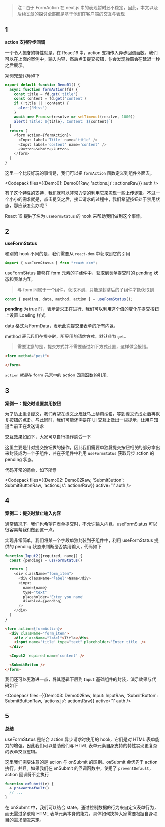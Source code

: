 

> 注：由于 FormAction 在 next.js 中的表现暂时还不稳定，因此，本文以及后续文章的探讨全部都是基于他们在客户端的交互与表现

<Cardruntime>
  <Demo01 />
</Cardruntime>

## 1
**action 支持异步回调**

一个令人振奋的特性就是，在 React19 中，action 支持传入异步回调函数。我们可以在上面的案例中，输入内容，然后点击提交按钮，你会发现弹窗会在延迟一秒之后展示。

案例完整代码如下

```js
export default function Demo01() {
  async function formAction(fd) {
    const title = fd.get('title')
    const content = fd.get('content')
    if (!title || !content) {
      alert('Miss')
    }
    await new Promise(resolve => setTimeout(resolve, 1000))
    alert(`Title: ${title}, Content: ${content}`)
  }
  return (
    <form action={formAction}>
      <Input label='Title' name='title' />
      <Input label='content' name='content' />
      <Button>Submit</Button>
    </form>
  )
}
```

这里一个比较好玩的事情是，我们可以把 `formAction` 函数定义到组件外面去。

<Codepack files={{Demo01: Demo01Raw, 'actions.js': actionsRaw}} auth />


有了这个特性的支持，我们就可以非常方便的利用它来实现一些上传逻辑。不过一个小小的需求就是，点击提交之后，接口请求的过程中，我们希望按钮处于禁用状态，那应该怎么办呢？

React 19 提供了名为 `useFormStatus` 的 hook 来帮助我们做到这个事情。

## 2
**useFormStatus**

和别的 hook 不同的是，我们需要从 `react-dom` 中获取到它的引用

```js
import { useFormStatus } from "react-dom";
```

useFormStatus 能够在 form 元素的子组件中，获取到表单提交时的 pending 状态和表单内容。

> 与 form 同属于一个组件，获取不到，只能是封装后的子组件才能获取到

```js
const { pending, data, method, action } = useFormStatus();
```

**pending** 为 true 时，表示请求正在进行。我们可以利用这个值的变化在提交按钮上设置 Loading 样式

data 格式为 FormData，表示此次提交里表单的所有内容。

method 表示我们在提交时，所采用的请求方式，默认值为 `get`。

> 需要注意的是，提交方式并不需要通过如下方式设置，这样做会报错。

```html
<form method="post">

</form>
```

`action` 就是在 form 元素中的 action 回调函数的引用。


## 3
**案例一：提交时设置禁用按钮**

为了防止重复提交，我们希望在提交之后就马上禁用按钮，等到提交完成之后再恢复按钮的点击。与此同时，我们可能还需要在 UI 交互上做出一些提示，让用户知道当前正在发送请求

交互效果如如下，大家可以自行操作感受一下

<Cardruntime>
  <Demo02 />
</Cardruntime>

这里主要是针对提交按钮做的操作，因此我们需要单独将提交按钮相关的部分拿出来封装成为一个子组件，并在子组件中利用 `useFormStatus` 获取异步 action 的 pending 状态。

代码非常的简单，如下所示

<Codepack files={{Demo02: Demo02Raw, 'SubmitButton': SubmitButtonRaw, 'actions.js': actionsRaw}} active='1' auth />

## 4
**案例二：提交时禁止输入内容**

通常情况下，我们也希望在表单提交时，不允许输入内容。useFormStatus 可以很容易帮我们做到这一点。

实现非常简单，我们将某一个字段单独封装到子组件中，利用 useFormStatus 提供的 pending 状态来判断是否禁用输入，代码如下

```js
function Input2({required, name}) {
  const {pending} = useFormStatus()

  return (
    <div className="form_item">
      <div className="label">Name</div>
      <input
        name={name}
        type="text"
        placeholder='Enter you name'
        disabled={pending}
      />
    </div>
  )
}
```

```html
<form action={formAction}>
  <div className="form_item">
    <div className="label">Title</div>
    <input name='title' type="text" placeholder='Enter title' />
  </div>

  <Input2 required name='content' />

  <SubmitButton />
</form>
```

我们还可以更激进一点，将其逻辑下层到 `Input` 基础组件的封装，演示效果与代码如下

<Cardruntime>
  <Demo02 />
</Cardruntime>

<Codepack files={{Demo03: Demo02Raw, Input: InputRaw, 'SubmitButton': SubmitButtonRaw, 'actions.js': actionsRaw}} active='1' auth />

## 5
**总结**

useFormStatus 是结合 action 异步请求时使用的 hook，它们是对 HTML 表单能力的增强。因此我们可以借助他们与 HTML 表单元素自身支持的特性实现更复杂的表单交互逻辑。

这里我们需要注意的是 action 与 onSubmit 的区别。onSubmit 会优先于 action 执行。并且，如果我们在 onSubmit 的回调函数中，使用了 `preventDefault`，action 回调将不会执行

```js
function onSubmit(e) {
  e.preventDefault()
  // ...
}
```

在 onSubmit 中，我们可以结合 state，通过控制数据的行为来自定义表单行为，而无需过多依赖 HTML 表单元素本身的能力。具体如何抉择大家需要根据自身项目的需求情况来定。
